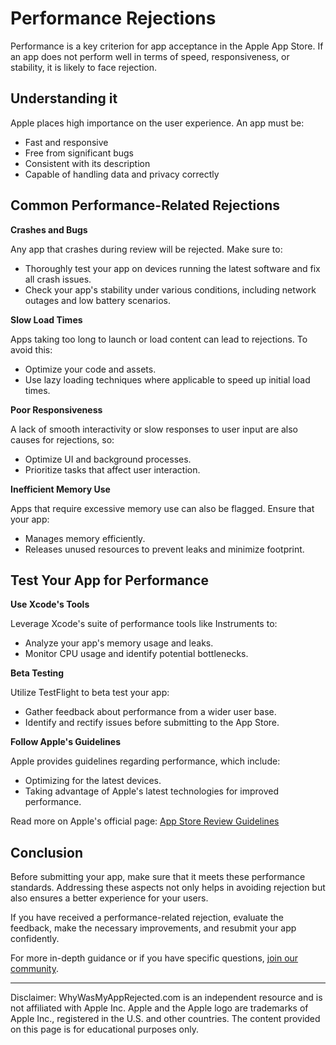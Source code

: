 # Performance Rejections

Performance is a key criterion for app acceptance in the Apple App Store. If an
app does not perform well in terms of speed, responsiveness, or stability, it is
likely to face rejection.

## Understanding it

Apple places high importance on the user experience. An app must be:

- Fast and responsive
- Free from significant bugs
- Consistent with its description
- Capable of handling data and privacy correctly

## Common Performance-Related Rejections

**Crashes and Bugs**

Any app that crashes during review will be rejected. Make sure to:

- Thoroughly test your app on devices running the latest software and fix all
  crash issues.
- Check your app's stability under various conditions, including network outages
  and low battery scenarios.

**Slow Load Times**

Apps taking too long to launch or load content can lead to rejections. To avoid
this:

- Optimize your code and assets.
- Use lazy loading techniques where applicable to speed up initial load times.

**Poor Responsiveness**

A lack of smooth interactivity or slow responses to user input are also causes
for rejections, so:

- Optimize UI and background processes.
- Prioritize tasks that affect user interaction.

**Inefficient Memory Use**

Apps that require excessive memory use can also be flagged. Ensure that your
app:

- Manages memory efficiently.
- Releases unused resources to prevent leaks and minimize footprint.

## Test Your App for Performance

**Use Xcode's Tools**

Leverage Xcode's suite of performance tools like Instruments to:

- Analyze your app's memory usage and leaks.
- Monitor CPU usage and identify potential bottlenecks.

**Beta Testing**

Utilize TestFlight to beta test your app:

- Gather feedback about performance from a wider user base.
- Identify and rectify issues before submitting to the App Store.

**Follow Apple's Guidelines**

Apple provides guidelines regarding performance, which include:

- Optimizing for the latest devices.
- Taking advantage of Apple's latest technologies for improved performance.

Read more on Apple's official page: [App Store Review
Guidelines](https://developer.apple.com/app-store/review/guidelines/)

## Conclusion

Before submitting your app, make sure that it meets these performance standards.
Addressing these aspects not only helps in avoiding rejection but also ensures a
better experience for your users.

If you have received a performance-related rejection, evaluate the feedback,
make the necessary improvements, and resubmit your app confidently.

For more in-depth guidance or if you have specific questions, [join our
community](https://github.com/whywasmyapprejected/whywasmyapprejected-com/discussions).

---
Disclaimer: WhyWasMyAppRejected.com is an independent resource and is not
affiliated with Apple Inc. Apple and the Apple logo are trademarks of Apple
Inc., registered in the U.S. and other countries. The content provided on this
page is for educational purposes only.